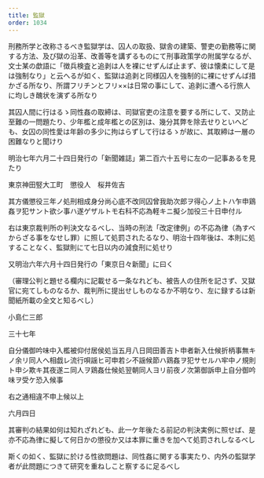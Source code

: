 ```yaml
---
title: 監獄
order: 1034
---
```



刑務所学と改称さるべき監獄学は、囚人の取扱、獄舎の建築、警吏の勤務等に関する方法、及び獄の沿革、改善等を講ずるものにて刑事政策学の附属学なるが、文士某の歔語に「徴兵検査と追剥は人を裸にせずんば止まず、彼は懐柔にして是は強制なり」と云へるが如く、監獄は追剥と同様囚人を強制的に裸にせずんば措かざる所なり、所謂フリチンとフリ××は日常の事にして、追剥に遭へる行旅人に均しき醜状を演ずる所なり

其囚人間に行はるゝ同性姦の取締は、司獄官吏の注意を要する所にして、又防止至難の一問題たり、少年檻と成年檻との区別は、幾分其弊を除去せりといへども、女囚の同性愛は年齢の多少に拘はらずして行はるゝが故に、其取締は一層の困難なりと聞けり

明治七年六月二十四日発行の「新聞雑誌」第二百六十五号に左の一記事あるを見たり

東京神田竪大工町　懲役人　桜井佐吉

其方儀懲役三年ノ処刑相成身分尚心底不改同囚曾我助次郎ヲ得心ノ上トハ乍申鶏姦ヲ犯サント欲シ事ハ遂ゲザルトモ右科不応為軽キニ擬シ加役三十日申付ル

右は東京裁判所の判決文なるべし、当時の刑法「改定律例」の不応為律（為すべからざる事をなせし罪）に照して処罰されたるなり、明治十四年後は、本則に処することなく、監獄則にて七日以内の減食刑に処せり


又明治六年六月十四日発行の「東京日々新聞」に曰く

（審理公判と題せる欄内に記載せる一条なれども、被告人の住所を記さず、又獄官に宛てしものなるか、裁判所に提出せしものなるか不明なり、左に録するは新聞紙所載の全文と知るべし）

小島仁三郎

三十七年

自分儀御吟味中入檻被仰付居侯処当五月八日岡田善吉ト申者新入仕候折柄事無キノ余リ同人へ相戯レ流行唄謡ヒ可申若シ不謡候節ハ鶏姦ヲ犯サセルハ牢中ノ規則ト申シ欺キ其夜遂ニ同人ヲ鶏姦仕候処翌朝同人ヨリ前夜ノ次第御訴申上自分御吟味ヲ受ケ恐入候事

右之通相違不申上候以上

六月四日

其審判の結果如何は知れざれども、此一ケ年後たる前記の判決実例に照せば、是亦不応為律に擬して何日かの懲役か又は本罪に重きを加へて処罰されしなるべし

斯くの如く、監獄に於ける性欲問題は、同性姦に関する事実たり、内外の監獄学者が此問題につきて研究を重ねしこと察するに足るべし